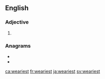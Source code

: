 ==English==

===Adjective===
{{head|en|adjective superlative form}}

# {{en-superlative of|weary}}

===Anagrams===
* {{l|en|as it were}}
* {{l|en|sweatier}}

[[ca:weariest]]
[[fr:weariest]]
[[ja:weariest]]
[[sv:weariest]]